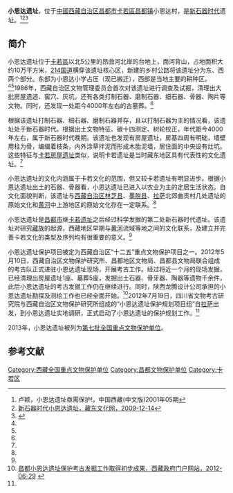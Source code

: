 {{文物保护单位
| 级别 = 全国
| 图片 = 
| 名称 = 小恩达遗址
| 编号 = 7-0421
| 分类 = 古遗址
| 时代 = 新石器时代
| 所在 = {{CHN}}[[西藏自治区|西藏自治区]][[昌都市|昌都市]][[卡若區|卡若區]]
| 登录 = 2013年
| Cat = 西藏全国重点文物保护单位
}}
'''小恩达遗址'''，位于[[中國|中國]][[西藏自治区|西藏自治区]][[昌都市|昌都市]][[卡若區|卡若區]][[昌都镇|昌都镇]]小恩达村，是[[新石器时代|新石器时代]]遗址。<ref name=luying>卢颖，小恩达遗址亟需保护!，中国西藏(中文版)2001年05期</ref><ref name=zdwhw>[http://www.zdwh.gov.cn/culture/display.php?aid=1693 新石器时代小恩达遗址，藏东文化网，2009-12-14 ]{{dead link|date=2017年12月 |bot=InternetArchiveBot |fix-attempted=yes }}</ref><ref name=scswwkgyjy>{{Cite web |url=http://www.sckg.com/ancientgrotto/201208/228.html |title=我院与西藏文物保护研究所合作项目小恩达遗址保护规划启动，四川省文物考古研究院，2012-08-16 |access-date=2013-09-19 |archive-date=2020-01-27 |archive-url=https://web.archive.org/web/20200127075722/http://www.sckg.com/ancientgrotto/201208/228.html |dead-url=no }}</ref>

==简介==
小恩达遗址位于[[卡若區|卡若區]]以北5公里的昂曲河北岸的台地上，面河背山，占地面积大约10万平方米，[[214国道|214国道]]横穿该遗址核心区，新建的乡村公路将该遗址分为东、西两个部分。东部为小恩达小学占压（现已搬迁），西部是当地主要的耕种区。<ref name=luying/><ref name=scswwkgyjy/>1986年，西藏自治区文物管理委员会首次对该遗址进行调查及试掘，清理出大批房屋遗迹、窖穴、灰坑，还有各类打制石器、磨制石器、细石器、骨器、陶片等文物。同时，还发现一处距今4000年左右的古墓葬。<ref name=zdwhw/>

根据该遗址打制石器、细石器、磨制石器并存，且以打制石器为主的情况看，该遗址处于新石器时代。根据出土文物特征、碳十四测定、树轮校正，年代距今4000年左右，属于新石器时代晚期。该遗址也发现有房屋遗址，房基四周有明础，墙壁用柱为骨，编缀着枝条，内外涂草拌泥而形成木胎泥墙，居住面的中央设有灶坑。这些特征与[[卡若遗址|卡若房屋遗址]]类似，说明卡若遗址是当时藏东地区具有代表性的文化遗址。<ref name=zdwhw/>

小恩达遗址的文化内涵属于卡若文化的范围，但又较卡若遗址有明显进步。根据小恩达遗址出土的石器、骨器看，小恩达遗址已进入以农业为主的定居生活状态。自文化面貌判断，该遗址与[[西藏自治区|西藏自治区]][[林芝县|林芝县]]、[[墨脱县|墨脱县]]、[[拉萨|拉萨]]北郊曲贡村几处遗址的原始文化和[[黄河|黄河]]中上游地区的原始文化存在一定联系。<ref name=zdwhw/>

小恩达遗址是[[昌都市|昌都市]]继[[卡若遗址|卡若遗址]]之后经过科学发掘的第二处新石器时代遗址。该遗址对研究[[藏族|藏族]]的起源，西藏地区早期与[[黄河|黄河]]流域等地之间的文化联系，及建立并完善卡若文化的类型及序列均有很重要的意义。<ref name=zdwhw/>

小恩达遗址保护项目被定为西藏自治区“十二五”重点文物保护项目之一。2012年5月10日，西藏自治区文物保护研究所、昌都地区文物局、昌都县文物局联合组成的考古队正式进驻小恩达遗址现场，开展考古工作。经过将近一个月的现场发掘，已经清理出房屋遗址1座、墓葬5座，发掘出土石器、骨牙器、陶器等遗物千余件，此后小恩达遗址的考古发掘工作仍在继续进行。同时，陕西龙腾设计公司承担的小恩达遗址勘探及测绘工作也已经全面开始。<ref name=xzzf>[http://www.xizang.gov.cn/whsy/54198.jhtml 昌都小恩达遗址保护考古发掘工作取得初步成果，西藏政府门户网站，2012-06-29] {{webarchive|url=https://web.archive.org/web/20160304185856/http://www.xizang.gov.cn/whsy/54198.jhtml |date=2016-03-04 }}</ref>2012年7月19日，四川省文物考古研究院与西藏自治区文物保护研究所组成的“小恩达遗址保护规划项目组”自[[拉萨|拉萨]]出发，到小恩达遗址实地调研，正式启动了小恩达遗址的保护规划工作。<ref name=scswwkgyjy/>

2013年，小恩达遗址被列为[[第七批全国重点文物保护单位|第七批全国重点文物保护单位]]。

==参考文献==
{{reflist}}

{{西藏全国重点文物保护单位}}
[[Category:西藏全国重点文物保护单位|Category:西藏全国重点文物保护单位]]
[[Category:昌都文物保护单位|Category:昌都文物保护单位]]
[[Category:卡若区|Category:卡若区]]